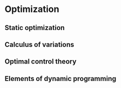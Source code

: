 # Optimization {-}

## Static optimization {-}

## Calculus of variations {-}

## Optimal control theory {-}

## Elements of dynamic programming {-}
